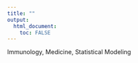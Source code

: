 ```yaml
---
title: ""
output: 
  html_document:
    toc: FALSE
---
```




Immunology, Medicine, Statistical Modeling



